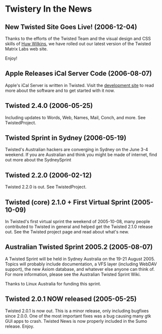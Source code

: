 = Twistery In the News =

== New Twisted Site Goes Live! (2006-12-04) ==

Thanks to the efforts of the Twisted Team and the visual design and CSS skills of [http://huw.ugbox.net/blog/home.php Huw Wilkins], we have rolled out our latest version of the Twisted Matrix Labs web site.

Enjoy!

== Apple Releases iCal Server Code (2006-08-07) ==

Apple's iCal Server is written in Twisted. Visit the [http://trac.macosforge.org/projects/calendarserver development site] to read more about the software and to get started with it now.

== Twisted 2.4.0 (2006-05-25) ==

Including updates to Words, Web, Names, Mail, Conch, and more.  See TwistedProject.

== Twisted Sprint in Sydney  (2006-05-19) ==

Twisted's Australian hackers are converging in Sydney on the June 3-4 weekend.  If you are Australian and think you might be made of internet, find out more about the SydneySprint

== Twisted 2.2.0 (2006-02-12) ==

Twisted 2.2.0 is out. See TwistedProject.

== Twisted (core) 2.1.0 + First Virtual Sprint (2005-10-09) ==

In Twisted's first virtual sprint the weekend of 2005-10-08, many people contributed to Twisted in general and helped get the Twisted 2.1.0 release out. See the Twisted project page and read about what's new.

== Australian Twisted Sprint 2005.2 (2005-08-07) ==

A Twisted Sprint will be held in Sydney Australia on the 19-21 August 2005. Topics will probably include documentation, a VFS layer (including WebDAV support), the new Axiom database, and whatever else anyone can think of. For more information, please see the Australian Twisted Sprint Wiki.

Thanks to Linux Australia for funding this sprint.

== Twisted 2.0.1 NOW released (2005-05-25) ==

Twisted 2.0.1 is now out. This is a minor release, only including bugfixes since 2.0.0. One of the most important fixes was a bug causing many gtk GUI apps to crash. Twisted News is now properly included in the Sumo release. Enjoy. 
